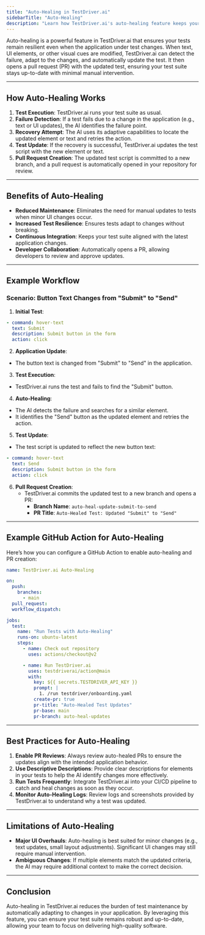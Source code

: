```yaml
---
title: "Auto-Healing in TestDriver.ai"
sidebarTitle: "Auto-Healing"
description: "Learn how TestDriver.ai's auto-healing feature keeps your tests resilient and up-to-date with minimal manual effort."
---
```


Auto-healing is a powerful feature in TestDriver.ai that ensures your tests remain resilient even when the application under test changes. When text, UI elements, or other visual cues are modified, TestDriver.ai can detect the failure, adapt to the changes, and automatically update the test. It then opens a pull request (PR) with the updated test, ensuring your test suite stays up-to-date with minimal manual intervention.

---

## How Auto-Healing Works

1. **Test Execution**: TestDriver.ai runs your test suite as usual.
2. **Failure Detection**: If a test fails due to a change in the application (e.g., text or UI updates), the AI identifies the failure point.
3. **Recovery Attempt**: The AI uses its adaptive capabilities to locate the updated element or text and retries the action.
4. **Test Update**: If the recovery is successful, TestDriver.ai updates the test script with the new element or text.
5. **Pull Request Creation**: The updated test script is committed to a new branch, and a pull request is automatically opened in your repository for review.

---

## Benefits of Auto-Healing

- **Reduced Maintenance**: Eliminates the need for manual updates to tests when minor UI changes occur.
- **Increased Test Resilience**: Ensures tests adapt to changes without breaking.
- **Continuous Integration**: Keeps your test suite aligned with the latest application changes.
- **Developer Collaboration**: Automatically opens a PR, allowing developers to review and approve updates.

---

## Example Workflow

### Scenario: Button Text Changes from "Submit" to "Send"

1. **Initial Test**:

```yaml
- command: hover-text
  text: Submit
  description: Submit button in the form
  action: click
```

2. **Application Update**:
  - The button text is changed from "Submit" to "Send" in the application.

3. **Test Execution**:
  - TestDriver.ai runs the test and fails to find the "Submit" button.

4. **Auto-Healing**:
  - The AI detects the failure and searches for a similar element.
  - It identifies the "Send" button as the updated element and retries the action.

5. **Test Update**:
  - The test script is updated to reflect the new button text:
  
  ```yaml
  - command: hover-text
    text: Send
    description: Submit button in the form
    action: click
  ```

6. **Pull Request Creation**:
   - TestDriver.ai commits the updated test to a new branch and opens a PR:
     - **Branch Name**: `auto-heal-update-submit-to-send`
     - **PR Title**: `Auto-Healed Test: Updated "Submit" to "Send"`

---

## Example GitHub Action for Auto-Healing

Here’s how you can configure a GitHub Action to enable auto-healing and PR creation:

```yaml
name: TestDriver.ai Auto-Healing

on:
  push:
    branches:
      - main
  pull_request:
  workflow_dispatch:

jobs:
  test:
    name: "Run Tests with Auto-Healing"
    runs-on: ubuntu-latest
    steps:
      - name: Check out repository
        uses: actions/checkout@v2

      - name: Run TestDriver.ai
        uses: testdriverai/action@main
        with:
          key: ${{ secrets.TESTDRIVER_API_KEY }}
          prompt: |
            1. /run testdriver/onboarding.yaml
          create-pr: true
          pr-title: "Auto-Healed Test Updates"
          pr-base: main
          pr-branch: auto-heal-updates
```

---

## Best Practices for Auto-Healing

1. **Enable PR Reviews**: Always review auto-healed PRs to ensure the updates align with the intended application behavior.
2. **Use Descriptive Descriptions**: Provide clear descriptions for elements in your tests to help the AI identify changes more effectively.
3. **Run Tests Frequently**: Integrate TestDriver.ai into your CI/CD pipeline to catch and heal changes as soon as they occur.
4. **Monitor Auto-Healing Logs**: Review logs and screenshots provided by TestDriver.ai to understand why a test was updated.

---

## Limitations of Auto-Healing

- **Major UI Overhauls**: Auto-healing is best suited for minor changes (e.g., text updates, small layout adjustments). Significant UI changes may still require manual intervention.
- **Ambiguous Changes**: If multiple elements match the updated criteria, the AI may require additional context to make the correct decision.

---

## Conclusion

Auto-healing in TestDriver.ai reduces the burden of test maintenance by automatically adapting to changes in your application. By leveraging this feature, you can ensure your test suite remains robust and up-to-date, allowing your team to focus on delivering high-quality software.
